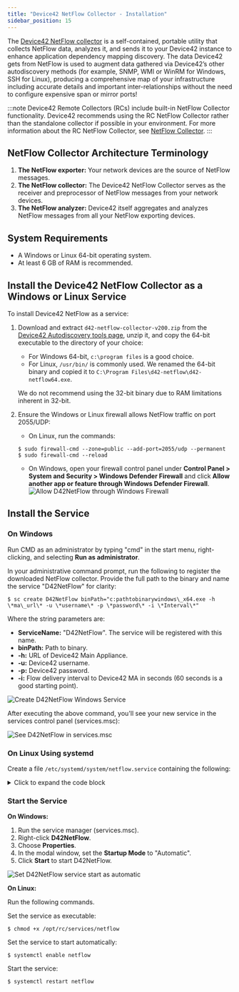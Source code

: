 ```yaml
---
title: "Device42 NetFlow Collector - Installation"
sidebar_position: 15
---
```


The [Device42 NetFlow collector](https://www.device42.com/autodiscovery/) is a self-contained, portable utility that collects NetFlow data, analyzes it, and sends it to your Device42 instance to enhance application dependency mapping discovery. The data Device42 gets from NetFlow is used to augment data gathered via Device42’s other autodiscovery methods (for example, SNMP, WMI or WinRM for Windows, SSH for Linux), producing a comprehensive map of your infrastructure including accurate details and important inter-relationships without the need to configure expensive span or mirror ports!

:::note
Device42 Remote Collectors (RCs) include built-in NetFlow Collector functionality. Device42 recommends using the RC NetFlow Collector rather than the standalone collector if possible in your environment. For more information about the RC NetFlow Collector, see [NetFlow Collector](auto-discovery/netflow-collector.mdx).
:::

## NetFlow Collector Architecture Terminology

1. **The NetFlow exporter:** Your network devices are the source of NetFlow messages.
2. **The NetFlow collector:** The Device42 NetFlow Collector serves as the receiver and preprocessor of NetFlow messages from your network devices.
3. **The NetFlow analyzer:** Device42 itself aggregates and analyzes NetFlow messages from all your NetFlow exporting devices.

## System Requirements

- A Windows or Linux 64-bit operating system.
- At least 6 GB of RAM is recommended.

## Install the Device42 NetFlow Collector as a Windows or Linux Service

To install Device42 NetFlow as a service:

1. Download and extract `d42-netflow-collector-v200.zip` from the [Device42 Autodiscovery tools page](https://www.device42.com/autodiscovery/), unzip it, and copy the 64-bit executable to the directory of your choice:
    - For Windows 64-bit, `c:\program files` is a good choice.
    - For Linux, `/usr/bin/` is commonly used. We renamed the 64-bit binary and copied it to `C:\Program Files\d42-netflow\d42-netflow64.exe`.

    We do not recommend using the 32-bit binary due to RAM limitations inherent in 32-bit.
2. Ensure the Windows or Linux firewall allows NetFlow traffic on port 2055/UDP:
    - On Linux, run the commands:
    ```
    $ sudo firewall-cmd --zone=public --add-port=2055/udp --permanent
    $ sudo firewall-cmd --reload
    ```
    - On Windows, open your firewall control panel under **Control Panel > System and Security > Windows Defender Firewall** and click **Allow another app or feature through Windows Defender Firewall**.
    ![Allow D42NetFlow through Windows Firewall](/assets/images/Windows_Firewall_Allowed.png)

## Install the Service

### On Windows

Run CMD as an administrator by typing "cmd" in the start menu, right-clicking, and selecting **Run as administrator**.

In your administrative command prompt, run the following to register the downloaded NetFlow collector. Provide the full path to the binary and name the service "D42NetFlow" for clarity:

```
$ sc create D42NetFlow binPath="c:pathtobinarywindows\_x64.exe -h \*ma\_url\* -u \*username\* -p \*password\* -i \*Interval\*" 
```

Where the string parameters are:

- **ServiceName:** "D42NetFlow". The service will be registered with this name.
- **binPath:** Path to binary.
- **-h:** URL of Device42 Main Appliance.
- **-u:** Device42 username.
- **-p:** Device42 password.
- **-i:** Flow delivery interval to Device42 MA in seconds (60 seconds is a good starting point).


![Create D42NetFlow Windows Service](/assets/images/Create_D42_Netflow_Service.png)

After executing the above command, you'll see your new service in the services control panel (services.msc):

![See D42NetFlow in services.msc](/assets/images/D42Netflow_services-msc.png)

### On Linux Using systemd

Create a file `/etc/systemd/system/netflow.service` containing the following:

<details>
  <summary>Click to expand the code block</summary>

```
## systemd

[Unit]
Description=NetFlow Service

[Service]
PIDFile=/tmp/netflow.pid
User=root
Group=root
WorkingDirectory=/opt/rc/services
ExecStart=/opt/rc/services/netflow -h https://ma.host.domain -u username -p password -i 30
Restart=always

[Install]
WantedBy=multi-user.target
```

</details>

### Start the Service

**On Windows:**

1. Run the service manager (services.msc).
2. Right-click **D42NetFlow**.
3. Choose **Properties**.
4. In the modal window, set the **Startup Mode** to "Automatic".
5. Click **Start** to start D42NetFlow.

![Set D42NetFlow service start as automatic](/assets/images/Set_service_start_automatic.png)

**On Linux:**

Run the following commands.

Set the service as executable:
```
$ chmod +x /opt/rc/services/netflow
```
Set the service to start automatically:
```
$ systemctl enable netflow
```
Start the service:
```
$ systemctl restart netflow
```
